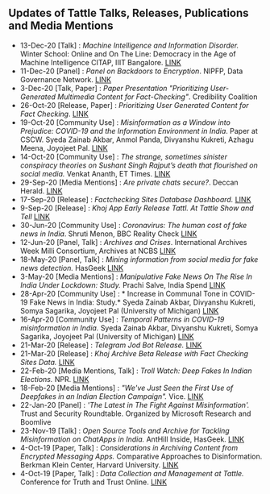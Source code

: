 ## Updates of Tattle Talks, Releases, Publications and Media Mentions



* 13-Dec-20	[Talk]	: *Machine Intelligence and Information Disorder.*	Winter School: Online and On The Line: Democracy in the Age of Machine Intelligence	CITAP, IIIT Bangalore. [LINK](http://citapp.iiitb.ac.in/online-and-on-the-line-democracy-in-the-age-of-machine-intelligence/)
* 11-Dec-20	[Panel]	: *Panel on Backdoors to Encryption*.	NIPFP, Data Governance Network. [LINK](https://twitter.com/DataGovNetwork/status/1335833999944470528)
* 3-Dec-20	[Talk, Paper]	: *Paper Presentation "Prioritizing User-Generated Multimedia Content for Fact-Checking"*. Credibility Coalition	
* 26-Oct-20	[Release, Paper] : *Prioritizing User Generated Content for Fact Checking*. [LINK](https://arxiv.org/abs/2010.13387)
* 19-Oct-20	[Community Use] :	*Misinformation as a Window into Prejudice: COVID-19 and the Information Environment in India*.	Paper at CSCW.	Syeda Zainab Akbar, Anmol Panda, Divyanshu Kukreti, Azhagu Meena, Joyojeet Pal.	[LINK](https://www.microsoft.com/en-us/research/publication/misinformation-as-a-window-into-prejudice-covid-19-and-the-information-environment-in-india/)
* 14-Oct-20	[Community Use] :	*The strange, sometimes sinister conspiracy theories on Sushant Singh Rajput’s death that flourished on social media.*	Venkat Ananth, ET Times.	[LINK](https://economictimes.indiatimes.com/tech/internet/the-strange-sometimes-sinister-conspiracy-theories-on-sushant-singh-rajputs-death-that-flourished-on-social-media/articleshow/78636570.cms)
* 29-Sep-20	[Media Mentions] :	*Are private chats secure?*. Deccan Herald.	[LINK](https://www.deccanherald.com/metrolife/metrolife-your-bond-with-bengaluru/are-private-chats-secure-894999.html)
* 17-Sep-20	[Release] :	*Factchecking Sites Database Dashboard.* [LINK](https://services.tattle.co.in/khoj/dashboard)
* 9-Sep-20	[Release]	: *Khoj App Early Release	Tattl. At Tattle Show and Tell*	[LINK](https://twitter.com/tattlemade/status/1301468876077543425)
* 30-Jun-20	[Community Use]	: *Coronavirus: The human cost of fake news in India*. Shruti Menon, BBC Reality Check	[LINK](https://www.bbc.com/news/world-asia-india-53165436)
* 12-Jun-20	[Panel, Talk] :	*Archives and Crises*. International Archives Week	Milli Consortium, Archives at NCBS	[LINK](https://www.youtube.com/watch?v=mtIaD-AvG_U)
* 18-May-20	[Panel, Talk]	: *Mining information from social media for fake news detection.*	HasGeek	[LINK](https://hasgeek.com/fifthelephant/mining-information-from-social-media-for-fake-news-detection/)
* 3-May-20	[Media Mentions] :	*Manipulative Fake News On The Rise In India Under Lockdown: Study.*	Prachi Salve, India Spend	[LINK](https://www.indiaspend.com/manipulative-fake-news-on-the-rise-in-india-under-lockdown-study/)
* 28-Apr-20	[Community Use]	: * Increase in Communal Tone in COVID-19 Fake News in India: Study.* Syeda Zainab Akbar, Divyanshu Kukreti, Somya Sagarika, Joyojeet Pal (University of Michigan)	[LINK](https://www.thequint.com/news/webqoof/increase-in-communal-tone-in-covid-19-fake-news-in-india-study)
* 16-Apr-20	[Community Use]	: *Temporal Patterns in COVID-19 misinformation in India.* Syeda Zainab Akbar, Divyanshu Kukreti, Somya Sagarika, Joyojeet Pal (University of Michigan)	[LINK](http://joyojeet.people.si.umich.edu/temporal-patterns-in-covid-19-misinformation-in-india/)
* 21-Mar-20	[Release]	: *Telegram Jod Bot Release.* [LINK](https://us19.campaign-archive.com/?e=&u=a9af83af1f247ecc04f50ad46&id=56f054864d)
* 21-Mar-20	[Release] :	*Khoj Archive Beta Release with Fact Checking Sites Data.*	[LINK](https://services.tattle.co.in/khoj/)
* 22-Feb-20	[Media Mentions, Talk] :	*Troll Watch: Deep Fakes In Indian Elections.* NPR. [LINK](https://www.npr.org/2020/02/22/808536082/troll-watch-deep-fakes-in-indian-elections)
* 18-Feb-20	[Media Mentions] : *"We've Just Seen the First Use of Deepfakes in an Indian Election Campaign".*	Vice. [LINK](https://www.vice.com/en/article/jgedjb/the-first-use-of-deepfakes-in-indian-election-by-bjp)
* 22-Jan-20	[Panel]	: *'The Latest in The Fight Against Misinformation'.*	Trust and Security Roundtable. Organized by	Microsoft Research and Boomlive	
* 23-Nov-19	[Talk] :	*Open Source Tools and Archive for Tackling Misinformation on ChatApps in India.*	AntHill Inside, HasGeek. [LINK](https://hasgeek.com/anthillinside/2019/sub/open-source-tools-and-archive-for-tackling-misinfo-5aPqKSt1xKbijfDRA7Yexx)
* 4-Oct-19	[Paper, Talk]	: *Considerations in Archiving Content from Encrypted Messaging Apps.*	Comparative Approaches to Disinformation.	Berkman Klein Center, Harvard University.	[LINK](https://cyber.harvard.edu/story/2019-10/comparative-approaches-disinformation)
* 4-Oct-19	[Paper, Talk] :	*Data Collection and Management at Tattle.*	Conference for Truth and Trust Online. [LINK](https://truthandtrustonline.com/2019-proceedings/)
